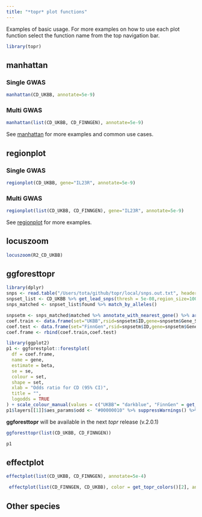 ```yaml
---
title: "*topr* plot functions"
---
```


Examples of basic usage. For more examples on how to use each plot function select the function name from the top navigation bar.

```r
library(topr)
```

## manhattan

### Single GWAS
```r
manhattan(CD_UKBB, annotate=5e-9)
```

### Multi GWAS
```r
manhattan(list(CD_UKBB, CD_FINNGEN), annotate=5e-9)
```

See [manhattan](https://totajuliusd.github.io/topr_manual/manhattan.html) for more examples and common use cases.

## regionplot

### Single GWAS
```r
regionplot(CD_UKBB, gene="IL23R", annotate=5e-9)
```

### Multi GWAS
```r
regionplot(list(CD_UKBB, CD_FINNGEN), gene="IL23R", annotate=5e-9)
```

See [regionplot](https://totajuliusd.github.io/topr_manual/regionplot.html) for more examples.

## locuszoom
```r
locuszoom(R2_CD_UKBB)
```

## ggforesttopr

```r
library(dplyr)
snps <- read.table("/Users/tota/github/topr/local/snps.out.txt", header=T, sep="\t")
snpset_list <- CD_UKBB %>% get_lead_snps(thresh = 5e-08,region_size=1000000) %>% match_by_pos(snps)
snps_matched <- snpset_list$found %>% match_by_alleles()
```

```r
snpsetm <- snps_matched$matched %>% annotate_with_nearest_gene() %>% arrange(-P1)
coef.train <- data.frame(set="UKBB",rsid=snpsetm$ID,gene=snpsetm$Gene_Symbol,p=snpsetm$P1, beta=snpsetm$E1, or=exp(snpsetm$E1), se=-abs(snpsetm$E1)/stats::qnorm(snpsetm$P1/2))
coef.test <- data.frame(set="FinnGen",rsid=snpsetm$ID,gene=snpsetm$Gene_Symbol,p=snpsetm$P2,beta=snpsetm$E2, or=exp(snpsetm$E2), se=-abs(snpsetm$E2)/stats::qnorm(snpsetm$P2/2))
coef.frame <- rbind(coef.train,coef.test)
```
```r
library(ggplot2)
p1 <- ggforestplot::forestplot(
  df = coef.frame,
  name = gene,
  estimate = beta,
  se = se,
  colour = set,
  shape = set,
  xlab = "Odds ratio for CD (95% CI)",
  title = "",
  logodds = TRUE
) + scale_colour_manual(values = c("UKBB"= "darkblue", "FinnGen" = get_topr_colors()[2])) %>% suppressWarnings() %>% suppressMessages()
p1$layers[[1]]$aes_params$odd <- "#00000010" %>% suppressWarnings() %>% suppressMessages()

```

**ggforesttopr** will be available in the next *topr* release (v.2.0.1)

```r
ggforesttopr(list(CD_UKBB, CD_FINNGEN))
```


```r
p1
```

## effectplot

```r
effectplot(list(CD_UKBB, CD_FINNGEN), annotate=5e-4)
```

```r
 effectplot(list(CD_FINNGEN, CD_UKBB), color = get_topr_colors()[2], annotate=5e-4)
```


## Other species
